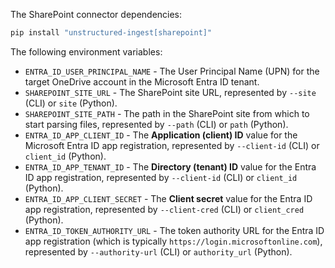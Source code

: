 The SharePoint connector dependencies:

```bash CLI, Python
pip install "unstructured-ingest[sharepoint]"
```


<AdditionalIngestDependencies />

The following environment variables:

- `ENTRA_ID_USER_PRINCIPAL_NAME` - The User Principal Name (UPN) for the target OneDrive account in the Microsoft Entra ID tenant.
- `SHAREPOINT_SITE_URL` - The SharePoint site URL, represented by `--site` (CLI) or `site` (Python).
- `SHAREPOINT_SITE_PATH` - The path in the SharePoint site from which to start parsing files, represented by `--path` (CLI) or `path` (Python).
- `ENTRA_ID_APP_CLIENT_ID` - The **Application (client) ID** value for the Microsoft Entra ID app registration, represented by `--client-id` (CLI) or `client_id` (Python).
- `ENTRA_ID_APP_TENANT_ID` - The **Directory (tenant) ID** value for the Entra ID app registration, represented by `--client-id` (CLI) or `client_id` (Python).
- `ENTRA_ID_APP_CLIENT_SECRET` - The **Client secret** value for the Entra ID app registration, represented by `--client-cred` (CLI) or `client_cred` (Python).
- `ENTRA_ID_TOKEN_AUTHORITY_URL` - The token authority URL for the Entra ID app registration (which is typically `https://login.microsoftonline.com`), represented by `--authority-url` (CLI) or `authority_url` (Python).